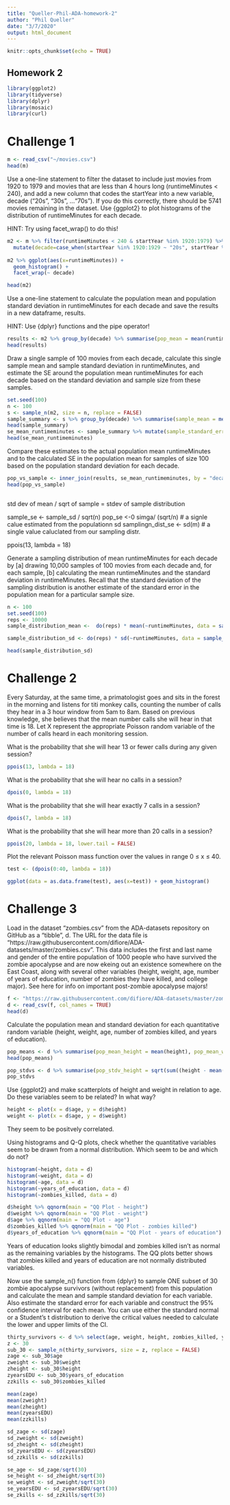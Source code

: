 ```yaml
---
title: "Queller-Phil-ADA-homework-2"
author: "Phil Queller"
date: "3/7/2020"
output: html_document
---
```


```r
knitr::opts_chunk$set(echo = TRUE)
```

## Homework 2

```r

library(ggplot2)
library(tidyverse)
library(dplyr)
library(mosaic)
library(curl)

```

# Challenge 1

```r

m <- read_csv("~/movies.csv")
head(m)


```


Use a one-line statement to filter the dataset to include just movies from 1920 to 1979 and movies that are less than 4 hours long (runtimeMinutes < 240), and add a new column that codes the startYear into a new variable, decade (“20s”, “30s”, …“70s”). If you do this correctly, there should be 5741 movies remaining in the dataset.
Use {ggplot2} to plot histograms of the distribution of runtimeMinutes for each decade.

HINT: Try using facet_wrap() to do this!

```r

m2 <- m %>% filter(runtimeMinutes < 240 & startYear %in% 1920:1979) %>%
  mutate(decade=case_when(startYear %in% 1920:1929 ~ "20s", startYear %in% 1930:1939 ~ "30s", startYear %in% 1940:1949 ~ "40s", startYear %in% 1950:1959 ~ "50s", startYear %in% 1960:1969 ~ "60s", startYear %in% 1970:1979 ~ "70s"))
  
m2 %>% ggplot(aes(x=runtimeMinutes)) +
  geom_histogram() +
  facet_wrap(~ decade)

head(m2)
```
Use a one-line statement to calculate the population mean and population standard deviation in runtimeMinutes for each decade and save the results in a new dataframe, results.

HINT: Use {dplyr} functions and the pipe operator!

```r

results <- m2 %>% group_by(decade) %>% summarise(pop_mean = mean(runtimeMinutes), pop_standard_deviation = sd(runtimeMinutes))
head(results)
```

Draw a single sample of 100 movies from each decade, calculate this single sample mean and sample standard deviation in runtimeMinutes, and estimate the SE around the population mean runtimeMinutes for each decade based on the standard deviation and sample size from these samples.

```r

set.seed(100)
n <- 100
s <- sample_n(m2, size = n, replace = FALSE)
sample_summary <- s %>% group_by(decade) %>% summarise(sample_mean = mean(runtimeMinutes), sample_standard_deviation = sd(runtimeMinutes))
head(sample_summary)
se_mean_runtimeminutes <- sample_summary %>% mutate(sample_standard_error = (sample_standard_deviation/sqrt(n)))
head(se_mean_runtimeminutes)

```


Compare these estimates to the actual population mean runtimeMinutes and to the calculated SE in the population mean for samples of size 100 based on the population standard deviation for each decade.
```r


pop_vs_sample <- inner_join(results, se_mean_runtimeminutes, by = "decade")
head(pop_vs_sample)



```
std dev of mean / sqrt of sample = stdev of sample distribution

sample_se <- sample_sd / sqrt(n)
pop_se <-0 simga/ (sqrt/n) # a signle calue estimated from the populationn sd
samplingn_dist_se <- sd(m) # a single value caluclated from our sampling distr. 


ppois(13, lambda = 18)




Generate a sampling distribution of mean runtimeMinutes for each decade by [a] drawing 10,000 samples of 100 movies from each decade and, for each sample, [b] calculating the mean runtimeMinutes and the standard deviation in runtimeMinutes. Recall that the standard deviation of the sampling distribution is another estimate of the standard error in the population mean for a particular sample size.
```r
n <- 100
set.seed(100)
reps <- 10000
sample_distribution_mean <-  do(reps) * mean(~runtimeMinutes, data = sample_n(m2, size = n, replace = FALSE)) 

sample_distribution_sd <- do(reps) * sd(~runtimeMinutes, data = sample_n(m2, size = n, replace = FALSE))

head(sample_distribution_sd)

```


# Challenge 2

Every Saturday, at the same time, a primatologist goes and sits in the forest in the morning and listens for titi monkey calls, counting the number of calls they hear in a 3 hour window from 5am to 8am. Based on previous knowledge, she believes that the mean number calls she will hear in that time is 18. Let X represent the appropriate Poisson random variable of the number of calls heard in each monitoring session.

What is the probability that she will hear 13 or fewer calls during any given session?

```r

ppois(13, lambda = 18)


```
What is the probability that she will hear no calls in a session?

```r

dpois(0, lambda = 18)


```
What is the probability that she will hear exactly 7 calls in a session?

```r


dpois(7, lambda = 18)

```
What is the probability that she will hear more than 20 calls in a session?

```r

ppois(20, lambda = 18, lower.tail = FALSE)


```
Plot the relevant Poisson mass function over the values in range 0 ≤ x ≤ 40.

```r

test <- (dpois(0:40, lambda = 18))

ggplot(data = as.data.frame(test), aes(x=test)) + geom_histogram()


```
# Challenge 3

Load in the dataset “zombies.csv” from the ADA-datasets repository on GitHub as a “tibble”, d. The URL for the data file is “https://raw.githubusercontent.com/difiore/ADA-datasets/master/zombies.csv”. This data includes the first and last name and gender of the entire population of 1000 people who have survived the zombie apocalypse and are now ekeing out an existence somewhere on the East Coast, along with several other variables (height, weight, age, number of years of education, number of zombies they have killed, and college major). See here for info on important post-zombie apocalypse majors!

```r

f <- "https://raw.githubusercontent.com/difiore/ADA-datasets/master/zombies.csv"
d <- read_csv(f, col_names = TRUE)
head(d)
```
Calculate the population mean and standard deviation for each quantitative random variable (height, weight, age, number of zombies killed, and years of education).

```r

pop_means <- d %>% summarise(pop_mean_height = mean(height), pop_mean_weight = mean(weight), pop_mean_zkills = mean(zombies_killed), pop_mean_age = mean(age), pop_mean_yearsEDU = mean(years_of_education))
head(pop_means)

pop_stdvs <- d %>% summarise(pop_stdv_height = sqrt(sum((height - mean(height))^2 / length(height))), pop_stdv_weight = sqrt(sum((weight - mean(weight))^2 / length(weight))), pop_stdv_zkills = sqrt(sum((zombies_killed - mean(zombies_killed))^2 / length(zombies_killed))), pop_stdv_age = sqrt(sum((age - mean(age))^2 / length(age))), pop_stdv_yearsEDU = sqrt(sum((years_of_education - mean(years_of_education))^2 / length(years_of_education))))
pop_stdvs

```                                
Use {ggplot2} and make scatterplots of height and weight in relation to age. Do these variables seem to be related? In what way?

```r

height <- plot(x = d$age, y = d$height)
weight <- plot(x = d$age, y = d$weight)

```
They seem to be positvely correlated.

Using histograms and Q-Q plots, check whether the quantitative variables seem to be drawn from a normal distribution. Which seem to be and which do not?

```r

histogram(~height, data = d)
histogram(~weight, data = d)
histogram(~age, data = d)
histogram(~years_of_education, data = d)
histogram(~zombies_killed, data = d)

d$height %>% qqnorm(main = "QQ Plot - height")
d$weight %>% qqnorm(main = "QQ Plot - weight")
d$age %>% qqnorm(main = "QQ Plot - age")
d$zombies_killed %>% qqnorm(main = "QQ Plot - zombies killed")
d$years_of_education %>% qqnorm(main = "QQ Plot - years of education")


```
Years of education looks slightly bimodal and zombies killed isn't as normal as the remaining variables by the histograms. The QQ plots better shows that zombies killed and years of education are not normally distributed variables. 


Now use the sample_n() function from {dplyr} to sample ONE subset of 30 zombie apocalypse survivors (without replacement) from this population and calculate the mean and sample standard deviation for each variable. Also estimate the standard error for each variable and construct the 95% confidence interval for each mean. You can use either the standard normal or a Student’s t distribution to derive the critical values needed to calculate the lower and upper limits of the CI.

```r

thirty_survivors <- d %>% select(age, weight, height, zombies_killed, years_of_education)
z <- 30
sub_30 <- sample_n(thirty_survivors, size = z, replace = FALSE)
zage <- sub_30$age
zweight <- sub_30$weight
zheight <- sub_30$height
zyearsEDU <- sub_30$years_of_education
zzkills <- sub_30$zombies_killed

mean(zage)
mean(zweight)
mean(zheight)
mean(zyearsEDU)
mean(zzkills)

sd_zage <- sd(zage)
sd_zweight <- sd(zweight)
sd_zheight <- sd(zheight)
sd_zyearsEDU <- sd(zyearsEDU)
sd_zzkills <- sd(zzkills)

se_age <- sd_zage/sqrt(30)
se_height <- sd_zheight/sqrt(30)
se_weight <- sd_zweight/sqrt(30)
se_yearsEDU <- sd_zyearsEDU/sqrt(30)
se_zkills <- sd_zzkills/sqrt(30)



```